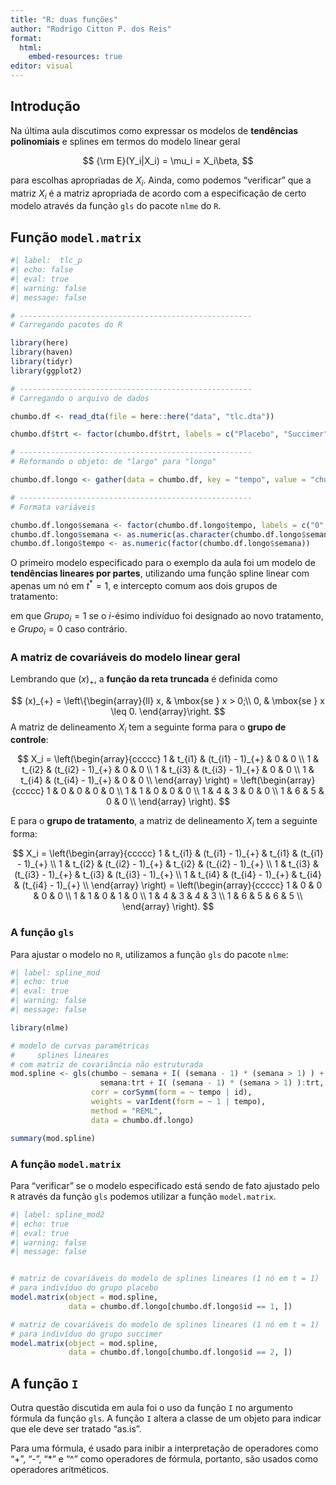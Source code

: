```yaml
---
title: "R: duas funções"
author: "Rodrigo Citton P. dos Reis"
format:
  html:
    embed-resources: true
editor: visual
---
```


## Introdução

Na última aula discutimos como expressar os modelos de **tendências polinomiais** e splines em termos do modelo linear geral

$$
{\rm E}(Y_i|X_i) = \mu_i = X_i\beta,
$$

para escolhas apropriadas de $X_i$. Ainda, como podemos "verificar" que a matriz $X_i$ é a matriz apropriada de acordo com a especificação de certo modelo através da função `gls` do pacote `nlme` do `R`.

## Função `model.matrix`

```r
#| label:  tlc_p
#| echo: false
#| eval: true
#| warning: false
#| message: false

# ----------------------------------------------------
# Carregando pacotes do R

library(here)
library(haven)
library(tidyr)
library(ggplot2)

# ----------------------------------------------------
# Carregando o arquivo de dados

chumbo.df <- read_dta(file = here::here("data", "tlc.dta"))

chumbo.df$trt <- factor(chumbo.df$trt, labels = c("Placebo", "Succimer"))

# ----------------------------------------------------
# Reformando o objeto: de "largo" para "longo"

chumbo.df.longo <- gather(data = chumbo.df, key = "tempo", value = "chumbo", -id, -trt)

# ----------------------------------------------------
# Formata variáveis

chumbo.df.longo$semana <- factor(chumbo.df.longo$tempo, labels = c("0", "1", "4", "6"))
chumbo.df.longo$semana <- as.numeric(as.character(chumbo.df.longo$semana))
chumbo.df.longo$tempo <- as.numeric(factor(chumbo.df.longo$semana))
```

O primeiro modelo especificado para o exemplo da aula foi um modelo de **tendências lineares por partes**, utilizando uma função spline linear com apenas um nó em $t^{*} = 1$, e intercepto comum aos dois grupos de tratamento:

\begin{eqnarray*}
{\rm E}(Y_{ij}) &=& \beta_1 + \beta_2 Semana_{ij} + \beta_3 (Semana_{ij} - 1)_{+}\\
&& + \beta_4 (Semana_{ij} \times Grupo_i) + \beta_5 \{(Semana_{ij} - 1)_{+} \times Grupo_i\},
\end{eqnarray*} em que $Grupo_i = 1$ se o $i$-ésimo indivíduo foi designado ao novo tratamento, e $Grupo_i = 0$ caso contrário.

### A matriz de covariáveis do modelo linear geral

Lembrando que $(x)_{+}$, a **função da reta truncada** é definida como

$$
(x)_{+} = \left\{\begin{array}{ll}
x, & \mbox{se } x > 0;\\
0, & \mbox{se } x \leq 0.
\end{array}\right.
$$ A matriz de delineamento $X_i$ tem a seguinte forma para o **grupo de controle**:

$$
X_i = \left(\begin{array}{ccccc}
1 & t_{i1} & (t_{i1} - 1)_{+} & 0 & 0 \\
1 & t_{i2} & (t_{i2} - 1)_{+} & 0 & 0 \\
1 & t_{i3} & (t_{i3} - 1)_{+} & 0 & 0 \\
1 & t_{i4} & (t_{i4} - 1)_{+} & 0 & 0 \\
\end{array}
\right) = \left(\begin{array}{ccccc}
1 & 0 & 0 & 0 & 0 \\
1 & 1 & 0 & 0 & 0 \\
1 & 4 & 3 & 0 & 0 \\
1 & 6 & 5 & 0 & 0 \\
\end{array}
\right).
$$

E para o **grupo de tratamento**, a matriz de delineamento $X_i$ tem a seguinte forma:

$$
X_i = \left(\begin{array}{ccccc}
1 & t_{i1} & (t_{i1} - 1)_{+} & t_{i1} & (t_{i1} - 1)_{+} \\
1 & t_{i2} & (t_{i2} - 1)_{+} & t_{i2} & (t_{i2} - 1)_{+} \\
1 & t_{i3} & (t_{i3} - 1)_{+} & t_{i3} & (t_{i3} - 1)_{+} \\
1 & t_{i4} & (t_{i4} - 1)_{+} & t_{i4} & (t_{i4} - 1)_{+} \\
\end{array}
\right) = \left(\begin{array}{ccccc}
1 & 0 & 0 & 0 & 0 \\
1 & 1 & 0 & 1 & 0 \\
1 & 4 & 3 & 4 & 3 \\
1 & 6 & 5 & 6 & 5 \\
\end{array}
\right).
$$

### A função `gls`

Para ajustar o modelo no `R`, utilizamos a função `gls` do pacote `nlme`:

```r

#| label: spline_mod
#| echo: true
#| eval: true
#| warning: false
#| message: false

library(nlme)

# modelo de curvas paramétricas
#     splines lineares
# com matriz de covariância não estruturada
mod.spline <- gls(chumbo ~ semana + I( (semana - 1) * (semana > 1) ) +
                    semana:trt + I( (semana - 1) * (semana > 1) ):trt,
                  corr = corSymm(form = ~ tempo | id),
                  weights = varIdent(form = ~ 1 | tempo),
                  method = "REML",
                  data = chumbo.df.longo)

summary(mod.spline)

```

### A função `model.matrix`

Para "verificar" se o modelo especificado está sendo de fato ajustado pelo `R` através da função `gls` podemos utilizar a função `model.matrix`.

```r

#| label: spline_mod2
#| echo: true
#| eval: true
#| warning: false
#| message: false


# matriz de covariáveis do modelo de splines lineares (1 nó em t = 1)
# para indivíduo do grupo placebo
model.matrix(object = mod.spline,
             data = chumbo.df.longo[chumbo.df.longo$id == 1, ])

# matriz de covariáveis do modelo de splines lineares (1 nó em t = 1)
# para indivíduo do grupo succimer
model.matrix(object = mod.spline,
             data = chumbo.df.longo[chumbo.df.longo$id == 2, ])

```

## A função `I`

Outra questão discutida em aula foi o uso da função `I` no argumento fórmula da função `gls`. A função `I` altera a classe de um objeto para indicar que ele deve ser tratado "as.is".

Para uma fórmula, é usado para inibir a interpretação de operadores como "+", "-", "*" e "^" como operadores de fórmula, portanto, são usados como operadores aritméticos.
